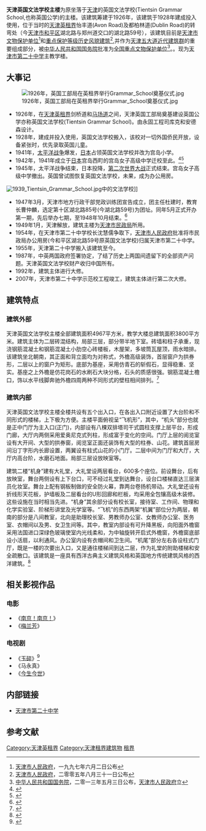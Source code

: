 {{文物保护单位
| 级别 = 全国
| 名称 = 天津五大道近代建筑群<br /><span style="font-size:smaller;">英国公学旧址</span>
| 图片 = [[File:原英国公学正面.jpg|200px]]
| 编号 = 7-1627
| 分类 = 近现代重要史迹及代表性建筑
| 时代 = 民国
| 所在 = [[天津市|天津市]][[和平区_(天津市)|和平区]]
| 登录 = 2013年
}}
'''天津英国文法学校主楼'''为原坐落于[[天津|天津]]的英国文法学校(Tientsin Grammar School,也称英国公学)的主楼。该建筑筹建于1926年，该建筑于1928年建成投入使用，位于当时的[[天津英租界|天津英租界]]怡丰道(Avon Road)及都柏林道(Dublin Road)的转弯处（今[[天津市|天津市]][[和平区_(天津市)|和平区]]湖北路与郑州道交口的湖北路59号），该建筑目前是[[天津市文物保护单位|天津市文物保护单位]]<ref>[[天津市人民政府|天津市人民政府]]，一九九七年六月二日公布</ref>和[[天津历史风貌建筑|重点保护等级历史风貌建筑]]<ref>[[天津市人民政府|天津市人民政府]]，二零零五年八月三十一日公布</ref>,并作为[[五大道|天津五大道近代建筑群]]的重要组成部分，被[[中华人民共和国国务院|中华人民共和国国务院]]批准为[[天津全国重点文物保护单位列表|全国重点文物保护单位]]<ref>[[中华人民共和国国务院|中华人民共和国国务院]]，二零一三年五月三日公布，[[天津市人民政府|天津市人民政府]]立</ref>。。现为[[天津市第二十中学|天津市第二十中学]]主教学楼。

== 大事记 ==
[[File:1926年，英国工部局在英租界举行Grammar_School奠基仪式.jpg|thumb]]
*1926年，在[[天津英租界|天津英租界]]剑桥道和[[马场道|马场道]]之间，天津英国工部局奠基建设英国公学亦称英国文法学校(Tientsin Grammar School)。由永固工程司库克和安德森设计。
*1928年，建成并投入使用，英国文法学校搬入，该校对一切外国侨民开放，设备紧张时，优先录取英国儿童。
*1941年，[[太平洋战争|太平洋战争]]爆发，[[日本|日本]]占领英国文法学校并改为宫岛小学。
*1942年，1941年成立于[[日本|日本]]宫岛西町的宫岛女子高级中学迁校至此。<ref>{{cite web |url=http://www.tjwh.gov.cn/shwh/lywh/mrgj/hu-fuo/mrgs---hf.htm |language=zh |title=美国前总统胡佛故居寻访记 |publisher=天津文化信息网 |date= |accessdate=2011年3月13日 |archive-url=https://web.archive.org/web/20130522032347/http://www.tjwh.gov.cn/shwh/lywh/mrgj/hu-fuo/mrgs---hf.htm |archive-date=2013年5月22日 |dead-url=yes }}</ref><ref>{{cite web |url=http://www.rekihaku.ac.jp/english/publication/107witness.html |language=en |title=No.107 A Witness to History |publisher=National Museum of Japanese History |date= |accessdate=2011年3月13日 }}{{dead link|date=2017年12月 |bot=InternetArchiveBot |fix-attempted=yes }}</ref>
*1945年，太平洋战争结束，日本投降，[[第二次世界大战|第二次世界大战]]正式结束。宫岛女子高级中学撤出。英国曾试图恢复英国文法学校，未果，成为办公用房。
[[File:1939_Tientsin_Grammar_School.jpg|thumb]]中的文法学校]]
*1947年3月，天津市地方行政干部党政训练团宣告成立，团主任杜建时，教育长曹仲麟，选定第十区湖北路85号(今湖北路59号)为团址。同年5月正式开办第一期，先后举办七期，至1948年10月结束。<ref>{{cite web |url=http://www.jwb.com.cn/jwb/html/2010-10/08/content_560166.htm |language=zh |title=石志仁拒借宁园 |publisher=今晚报 |date=2010年10月8日 |accessdate=2011年3月13日 |deadurl=yes |archiveurl=https://web.archive.org/web/20101019003436/http://www.jwb.com.cn/jwb/html/2010-10/08/content_560166.htm |archivedate=2010年10月19日 }}</ref>
*1949年1月，天津解放，建筑主楼为[[天津市民政局|天津市民政局]]所用。
*1954年，在天津市第二十中学校长沈慧儒争取下，[[天津市人民政府|天津市人民政府]]批准将市民政局办公用房(今和平区湖北路59号原英国文法学校)归属天津市第二十中学。
*1955年，天津第二十中学搬入该建筑至今。
*1987年，中英两国政府签署协定，了结了历史上两国间遗留下的全部资产问题。天津英国文法学校财产收归中国所有。
*1992年，建筑主体进行大修。
*2007年，天津市第二十中学示范校工程竣工，建筑主体进行第二次大修。

== 建筑特点 ==
{{文物保护单位
| 级别 = 省级
| 省区市 = 天津市
| 名称 = 原英文学校主楼
| 图片 = [[File:英国公学旧址.JPG|200px]]
| 编号 = 3
| 分类 = 近现代重要史迹及代表性建筑
| 时代 = 1926年
| 所在 = [[天津市|天津市]][[和平区_(天津市)|和平区]]
| 登录 = 1997年6月2日
}}
 
=== 建筑外部 ===
{{天津历史风貌建筑
| 省区市 = 天津市
| 名称 = 原英国公学
| 图片 = [[File:天津英国文法学校主楼.jpg|200px]]
| 编号 = 0120048
| 等级 = 重点保护
| 时代 = 1926年
| 所在 = [[天津市|天津市]][[和平区_(天津市)|和平区]]
| 公布 = 2005年8月31日
}}
天津英国文法学校主楼全部建筑面积4967平方米，教学大楼总建筑面积3800平方米。建筑主体为二层砖混结构，局部三层，部分带半地下室。砖墙和柱子承重，现浇钢筋混凝土和钢筋混凝土小肋空心砖楼板，木屋架，多坡筒瓦屋顶，雨水暗排。该建筑坐北朝南，其正面和背立面均为对称式，外檐高级装饰，首层窗户为拱券形，二层以上的窗户为矩形。底部为基座，采用仿青石的斩假石，显得稳重、坚实。基座之上外檐是仿花岗石的水刷石大块分格，石头的质感很强。钢筋混凝土檐口，饰以水平线脚奔驰外檐四周两种不同形式的壁柱相间排列。<ref>{{Cite web |url=http://child.enorth.com.cn/system/2007/09/27/002056955.shtml |title=天津市第二十中学 |access-date=2010-04-05 |archive-date=2016-03-04 |archive-url=https://web.archive.org/web/20160304093141/http://child.enorth.com.cn/system/2007/09/27/002056955.shtml |dead-url=no }}</ref>

=== 建筑内部 ===
天津英国文法学校主楼全楼共设有五个出入口，在各出入口附近设置了大台阶和不同形式的楼梯，上下极为方便。主楼平面俯视呈“飞机形”，其中，“机头”部分也就是正中门厅为主入口(正门)，内部设有八棵双排塔司干式圆柱支撑上层平台，形成门廊，大厅内两侧采用爱奥尼克式列柱，形成富于变化的空间。门厅上层的阅览室设有大开间、大型的拱券窗，阅览室正面还装饰有大型的柱券、山花。建筑首层房间沿丁字形内长廊设置，两翼设有柱式山花的小门厅。二层中间为门厅和大厅，大厅内高台阶，水磨石地面。局部三层设放映室等。

建筑二楼“机身”建有大礼堂，大礼堂设两层看台，600多个座位。前设舞台，后有放映室，舞台两侧设有上下台口，可不经过礼堂到达舞台，设台口楼梯直达三层演员化妆室。舞台上配有钢板制做的安全防火幕，靠两台卷扬机带动。大礼堂还设有折线形天花板，护墙板及二层看台的U形回廊和栏板，均采用全包镶高级木装修。这些设施在当时相当先进。“机身”其余部分设有校长室，接待室、工作间、物理和化学实验室、阶梯形讲堂及光学室等。“飞机”的东西两架“机翼”部位分为两层，朝南的部分是八间教室，北向是助理校长室、男教师办公室、女教师办公室、医务室、衣帽间以及男、女卫生间等。其中，教室内部设有可升降黑板，向阳面外檐窗采用法国进口深绿色玻璃使室内光线柔和，为中轴旋转开启式外檐窗，外檐窗底部设小活扇，以利通风。办公室内设有衣帽间和卫生间。“机尾”部分左右各设柱式门厅，既是一楼的次要出入口，又是通往楼梯间到达二层，作为礼堂的附助楼梯和安全疏散口。该建筑是一座具有西洋古典主义建筑风格和英国地方传统建筑风格的西洋建筑。<ref>{{Cite web |url=http://edu.enorth.com.cn/system/2007/06/19/001726685.shtml |title=天津市二十中学 |access-date=2010-04-05 |archive-date=2008-07-31 |archive-url=https://web.archive.org/web/20080731210234/http://edu.enorth.com.cn/system/2007/06/19/001726685.shtml |dead-url=no }}</ref>

== 相关影视作品 ==
=== 电影 ===
*《[[南京！南京！|南京！南京！]]》
*《[[梅兰芳_(电影)|梅兰芳]]》

=== 电视剧 ===
*《[[玉碎_(2006年电视剧)|玉碎]]》<ref>{{Cite web |url=http://past.tianjindaily.com.cn/docroot/200505/17/kb01/17232103.htm |title=津味大戏《玉碎》移师天津拍摄正酣 |access-date=2010-04-05 |archive-date=2012-07-13 |archive-url=https://archive.is/20120713112038/http://past.tianjindaily.com.cn/docroot/200505/17/kb01/17232103.htm |dead-url=yes }}</ref>
*《马永真》
*《[[今生今世|今生今世]]》

== 内部链接 ==
*[[天津市第二十中学|天津市第二十中学]]

==参考文献==
<div class="references-small">
<references></references>
</div>

{{天津市文物保护单位}}

[[Category:天津英租界|Category:天津英租界]]
[[Category:天津租界建筑物|Category:天津租界建筑物]]
[[Category:中国近代建筑|租界]]